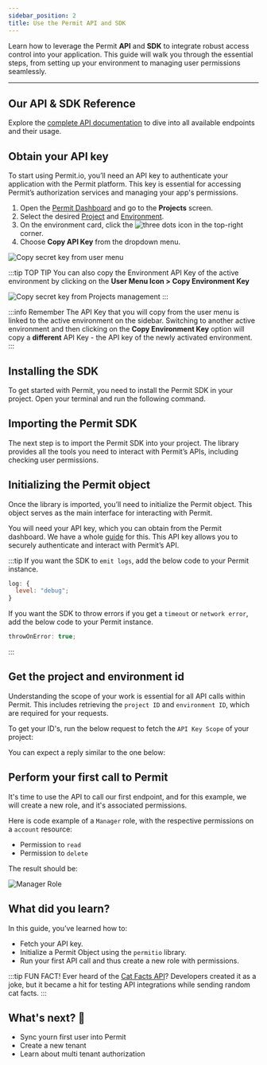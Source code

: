 ```yaml
---
sidebar_position: 2
title: Use the Permit API and SDK
---
```


Learn how to leverage the Permit **API** and **SDK** to integrate robust access control into your application. This guide will walk you
through the essential steps, from setting up your environment to managing user permissions seamlessly.


---

## Our API & SDK Reference

Explore the [complete API documentation](https://api.permit.io/scalar) to dive into all available endpoints and their usage.

<TimelineWrapper>
<TimelineStep>

## Obtain your API key

To start using Permit.io, you’ll need an API key to authenticate your application with the Permit platform. This key is
essential for accessing Permit’s authorization services and managing your app's permissions.

1. Open the [Permit Dashboard](https://app.permit.io/) and go to the **Projects** screen.
2. Select the desired [Project](/overview/glossary#projects) and [Environment](/overview/glossary#environment).
3. On the environment card, click the ![three dots icon](/ui-videos/getting-started/connecting-your-app/dots.png) in the
   top-right corner.
4. Choose **Copy API Key** from the dropdown menu.

<img
  src="/img/updated/quickstart/sdk-key-1.png"
  alt="Copy secret key from user menu"
  data-zoomable
/>

:::tip TOP TIP
You can also copy the Environment API Key of the active environment by clicking on the **User Menu Icon > Copy Environment
Key**

<img
  src="/img/updated/quickstart/sdk-key-2.png"
  alt="Copy secret key from Projects management"
  data-zoomable
/>
:::

:::info Remember
The API Key that you will copy from the user menu is linked to the active environment on the sidebar.
Switching to another active environment and then clicking on the **Copy Environment Key** option will copy a **different**
API Key - the API key of the newly activated environment.
:::

</TimelineStep>
<TimelineStep>

## Installing the SDK

To get started with Permit, you need to install the Permit SDK in your project. Open your terminal and run the following command.

<CodeBlock folderPath="/walkthroughs/first-policy-check/install" />

</TimelineStep>
<TimelineStep>

## Importing the Permit SDK

The next step is to import the Permit SDK into your project. The library provides all the tools you
need to interact with Permit’s APIs, including checking user permissions.

<CodeBlock folderPath="/walkthroughs/first-policy-check/import" />

</TimelineStep>
<TimelineStep>

## Initializing the Permit object

Once the library is imported, you’ll need to initialize the Permit object. This object serves as the main interface for interacting
with Permit.

You will need your API key, which you can obtain from the Permit dashboard. We have a whole [guide](/overview/sync-your-first-user-with-sdk) for this.
This API key allows you to securely authenticate and interact with Permit’s API.

<CodeBlock folderPath="/walkthroughs/first-policy-check/initialize" />

:::tip
If you want the SDK to `emit logs`, add the below code to your Permit instance.

```js
log: {
  level: "debug";
}
```

If you want the SDK to throw errors if you get a `timeout` or `network error`, add the below code to your Permit instance.

```js
throwOnError: true;
```

:::

</TimelineStep>
<TimelineStep>

## Get the project and environment id

Understanding the scope of your work is essential for all API calls within Permit. This includes retrieving the `project ID` and
`environment ID`, which are required for your requests.

To get your ID's, run the below request to fetch the `API Key Scope` of your project:

<CodeBlock folderPath="/walkthroughs/first-api-sdk/scope" />

You can expect a reply similar to the one below:

<CodeBlock folderPath="/walkthroughs/first-api-sdk/scope-result" />

</TimelineStep>
<TimelineStep>

## Perform your first call to Permit

It's time to use the API to call our first endpoint, and for this example, we will create a new role, and it's associated permissions.

Here is code example of a `Manager` role, with the respective permissions on a `account` resource:

- Permission to `read`
- Permission to `delete`

<CodeBlock folderPath="/walkthroughs/first-api-sdk/first-call" />

The result should be:

![Manager Role](/img/updated/walkthroughs/api-and-sdk/manager-role.png)

</TimelineStep>
</TimelineWrapper>

## What did you learn?

In this guide, you’ve learned how to:

- Fetch your API key.
- Initialize a Permit Object using the `permitio` library.
- Run your first API call and thus create a new role with permissions.

:::tip FUN FACT!
Ever heard of the [Cat Facts API](https://catfact.ninja/)? Developers created it as a joke, but it became a hit for testing API integrations while
sending random cat facts.
:::

<WhatsNext progress={22} customText="Nice work! Onto the next one.">
  <h2>What's next? 🎉</h2>
  <ul>
    <li>Sync yourn first user into Permit</li>
    <li>Create a new tenant</li>
    <li>Learn about multi tenant authorization</li>
  </ul>
</WhatsNext>
